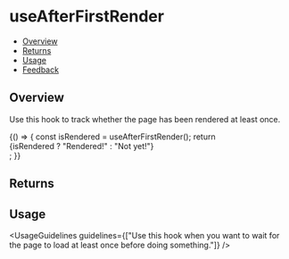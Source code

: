 
<Meta title="Hooks/useAfterFirstRender" />

# useAfterFirstRender

- [Overview](#overview)
- [Returns](#returns)
- [Usage](#usage)
- [Feedback](#feedback)

## Overview

Use this hook to track whether the page has been rendered at least once.

<Canvas>
  <Story name="Overview">
    {() => {
      const isRendered = useAfterFirstRender();
      return <div className="hooks-reference-element">{isRendered ? "Rendered!" : "Not yet!"}</div>;
    }}
  </Story>
</Canvas>

## Returns

<FunctionArguments>
  <FunctionArgument type="boolean" description="Whether the first render happened or not." />
</FunctionArguments>

## Usage

<UsageGuidelines
  guidelines={["Use this hook when you want to wait for the page to load at least once before doing something."]}
/>
